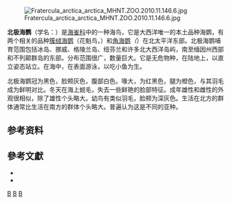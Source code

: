 {{Speciesbox
| taxon = Fratercula arctica
| image = Papageitaucher Fratercula arctica.jpg
| image_caption = 婚羽中的成年北极海鹦，于冰岛摄
| image_alt = 婚羽中的成年北极海鹦
| image2 = Atlantic Puffin (Fratercula arctica) (W1CDR0001416 BD3).ogg
| status = VU
| status_system = IUCN3.1
| status_ref = <ref name=IUCN>BirdLife International. (2015). [http://www.iucnredlist.org/details/22694927/0 ''Fratercula arctica''] {{Wayback|url=http://www.iucnredlist.org/details/22694927/0 |date=20180128015736 }}. The IUCN Red List of Threatened Species 2015.</ref>
| binomial_authority = （[[林奈|林奈]]，[[10th_edition_of_Systema_Naturae|1758]]）
| synonyms =
''Alca arctica'' <small>林奈, 1758</small>
| range_map = Atlantic puffin range4.jpg
| range_map_width = 300px
| range_map_caption = 哺育范围（蓝色）、夏季最南范围（黑色）、冬季最南范围（红色）
}}
[[File:Fratercula_arctica_arctica_MHNT.ZOO.2010.11.146.6.jpg|thumb]]

'''北极海鹦'''（学名：''{{lang|la|Fratercula arctica}}''）是[[海雀科|海雀科]]中的一种海鸟，它是大西洋唯一的本土品种海鹦，有两个相关的品种[[簇绒海鹦|簇绒海鹦]]（花魁鸟，''{{lang|la|Fratercula cirrhata}}''）和[[角海鹦|角海鹦]]''（{{lang|la|Fratercula corniculata}}''）在北太平洋东部。北极海鹦哺育范围包括冰岛、挪威、格陵兰岛、纽芬兰和许多北大西洋岛屿，南至缅因州西部和不列颠群岛的东部。分布范围很广，数量巨大。它是无危物种，在陆地上，以直立姿态站立。在海中，在表面游泳，以吃小鱼为生。

北极海鹦冠为黑色，脸颊灰色，腹部白色。喙大，为红黑色，腿为橙色，与其羽毛成为鲜明对比。冬天在海上蜕毛，失去一些鲜艳的脸部特征。成年雄性和雌性的外观很相似，除了雄性个头略大。幼鸟有类似羽毛，脸颊为深灰色。生活在北方的群体通常比生活在南方的群体个头略大。普遍认为这是不同的亚种。

== 参考资料 ==
{{reflist}}

== 參考文獻 ==
{{Commons category|Fratercula arctica}}
{{Wikispecies|Fratercula arctica}}
{{refbegin}}
* {{cite book | last= Boag | first= David | last2=Alexander |first2= Mike | year=1995 | title= The Puffin |publisher = Blandford | place=London |isbn = 0-7137-2596-6 }}
* {{cite book | last1=Ehrlich | first1=P.R. | last2=Dobkin | first2=D.S. | last3=Wheye | first3=D. | year=1988 | title=The Birder's Handbook: A Field Guide to The Natural History of North American Birds | url=https://archive.org/details/birdershandbooka00ehrl | publisher=Simon & Schuster | place=New York | pages=[https://archive.org/details/birdershandbooka00ehrl/page/207 207], 209–214 | isbn=0-671-62133-5 | edition=Atlantic Puffin }}
{{refend}}
{{Taxonbar}}
[[Category:海鸚屬|B]]
[[Category:1758年描述的鳥類|B]]
[[Category:_卡尔·林奈命名的生物分类|B]]